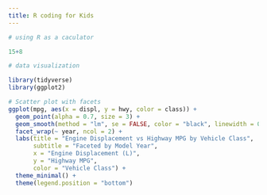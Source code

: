 ```yaml
---
title: R coding for Kids
---
```


```r
# using R as a caculator

15+8
```

```r
# data visualization 

library(tidyverse)
library(ggplot2)

# Scatter plot with facets
ggplot(mpg, aes(x = displ, y = hwy, color = class)) +
  geom_point(alpha = 0.7, size = 3) +
  geom_smooth(method = "lm", se = FALSE, color = "black", linewidth = 0.5) +
  facet_wrap(~ year, ncol = 2) +
  labs(title = "Engine Displacement vs Highway MPG by Vehicle Class",
       subtitle = "Faceted by Model Year",
       x = "Engine Displacement (L)",
       y = "Highway MPG",
       color = "Vehicle Class") +
  theme_minimal() +
  theme(legend.position = "bottom")
```
